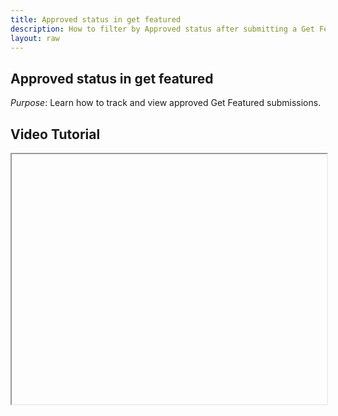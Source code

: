 ```yaml
---
title: Approved status in get featured
description: How to filter by Approved status after submitting a Get Featured request.
layout: raw
---
```



<div className="mdx-content">

## Approved status in get featured



*Purpose*: Learn how to track and view approved Get Featured submissions.

## Video Tutorial



<iframe
  width="100%"
  height="400"
  title="Approved status tutorial"
  allowFullScreen
  className="rounded-lg"
/>

---

## Steps:



❶ **Submit and Pay**  
After submitting and paying for the Get Featured request, it will undergo a review.

❷ **Approval Notification**  
Once approved, your salon becomes live and is shown in the **featured section** on the client’s view.

❸ **Filter by Approved**  
To filter and view only approved requests, use the **Status Filter** at the top of the Get Featured page and select **"Approved"**.

---

**Tip for First-Time Users**:  
Filtering helps you track the current status of your promotion without confusion.

<div className="space-y-4 mt-6">

<div className="my-10 border-t border-gray-200" />

## More questions about this


</div>
<div className="space-y-4 mt-6">
  <details className="bg-white rounded-md p-4 border border-gray-300">
  <summary
    className="font-medium text-base text-gray-900"
    style={{
      backgroundColor: 'transparent',
      outline: 'none',
      cursor: 'pointer',
      userSelect: 'none',
      listStyle: 'none',
    }}
  >How long does it take for approval?</summary>
   <p className="mt-2 text-sm text-gray-700">
      Approvals are typically reviewed within 1–2 business days.
    </p>
  </details>

  <details className="bg-white rounded-md p-4 border border-gray-300">
  <summary
    className="font-medium text-base text-gray-900"
    style={{
      backgroundColor: 'transparent',
      outline: 'none',
      cursor: 'pointer',
      userSelect: 'none',
      listStyle: 'none',
    }}
  >Can I make changes after approval?</summary>
    <p className="mt-2 text-sm text-gray-700">
      No, changes are not allowed after approval. Please cancel and resubmit if needed.
    </p>
  </details>
</div>
</div>

---

<div className="space-y-4 mt-6">

<div className="my-10 border-t border-gray-200" />

<div className="mdx-content mt-10">

Was this article helpful?

<div style={{ display: 'flex', gap: '1rem' }}>
  <button style={{ padding: '0.5rem', borderRadius: '9999px', backgroundColor: '#f0f0f0' }}>
    👍
  </button>
  <button style={{ padding: '0.5rem', borderRadius: '9999px', backgroundColor: '#f0f0f0' }}>
   👎
  </button>
</div>
</div>

---
</div>
